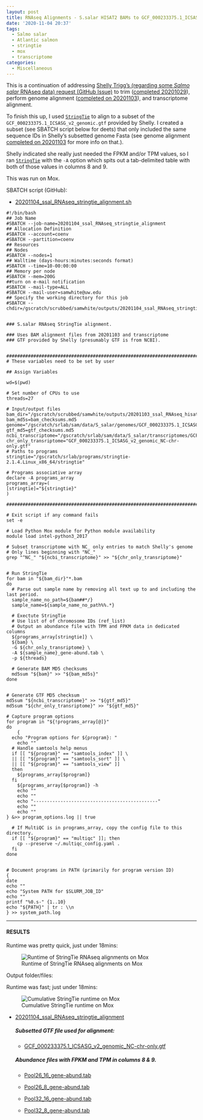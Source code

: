 ```yaml
---
layout: post
title: RNAseq Alignments - S.salar HISAT2 BAMs to GCF_000233375.1_ICSASG_v2_genomic.gtf Transcriptome Using StringTie on Mox
date: '2020-11-04 20:37'
tags:
  - Salmo salar
  - Atlantic salmon
  - stringtie
  - mox
  - transcriptome
categories:
  - Miscellaneous
---
```

This is a continuation of addressing [Shelly Trigg's (regarding some _Salmo salar_ RNAseq data) request (GitHub Issue)](https://github.com/RobertsLab/resources/issues/1016) to trim ([completed 20201029](https://robertslab.github.io/sams-notebook/2020/10/29/Trimming-Shelly-S.salar-RNAseq-Using-fastp-and-MultiQC-on-Mox.html)), perform genome alignment ([completed on 20201103](https://robertslab.github.io/sams-notebook/2020/11/03/RNAseq-Alignments-Trimmed-S.salar-RNAseq-to-GCF_000233375.1_ICSASG_v2_genomic.fa-Using-Hisat2-on-Mox.html)), and transcriptome alignment.

To finish this up, I used [`StringTie`](https://ccb.jhu.edu/software/stringtie/) to align to a subset of the `GCF_000233375.1_ICSASG_v2_genomic.gtf` provided by Shelly. I created a subset (see SBATCH script below for deets) that only included the same sequence IDs in Shelly's subsetted genome Fasta (see genome alignment [completed on 20201103](https://robertslab.github.io/sams-notebook/2020/11/03/RNAseq-Alignments-Trimmed-S.salar-RNAseq-to-GCF_000233375.1_ICSASG_v2_genomic.fa-Using-Hisat2-on-Mox.html) for more info on that.).

Shelly indicated she really just needed the FPKM and/or TPM values, so I ran [`StringTie`](https://ccb.jhu.edu/software/stringtie/) with the `-A` option which spits out a tab-delimited table with both of those values in columns 8 and 9.

This was run on Mox.



SBATCH script (GitHub):

- [20201104_ssal_RNAseq_stringtie_alignment.sh](https://github.com/RobertsLab/sams-notebook/blob/master/sbatch_scripts/20201104_ssal_RNAseq_stringtie_alignment.sh)


```shell
#!/bin/bash
## Job Name
#SBATCH --job-name=20201104_ssal_RNAseq_stringtie_alignment
## Allocation Definition
#SBATCH --account=coenv
#SBATCH --partition=coenv
## Resources
## Nodes
#SBATCH --nodes=1
## Walltime (days-hours:minutes:seconds format)
#SBATCH --time=10-00:00:00
## Memory per node
#SBATCH --mem=200G
##turn on e-mail notification
#SBATCH --mail-type=ALL
#SBATCH --mail-user=samwhite@uw.edu
## Specify the working directory for this job
#SBATCH --chdir=/gscratch/scrubbed/samwhite/outputs/20201104_ssal_RNAseq_stringtie_alignment


### S.salar RNAseq StringTie alignment.

### Uses BAM alignment files from 20201103 and transcriptome
### GTF provided by Shelly (presumably GTF is from NCBI).


###################################################################################
# These variables need to be set by user

## Assign Variables

wd=$(pwd)

# Set number of CPUs to use
threads=27

# Input/output files
bam_dir="/gscratch/scrubbed/samwhite/outputs/20201103_ssal_RNAseq_hisat2_alignment/"
bam_md5s=bam_checksums.md5
genome="/gscratch/srlab/sam/data/S_salar/genomes/GCF_000233375.1_ICSASG_v2_genomic.fa"
gtf_md5=gtf_checksums.md5
ncbi_transcriptome="/gscratch/srlab/sam/data/S_salar/transcriptomes/GCF_000233375.1_ICSASG_v2_genomic.gtf"
chr_only_transriptome="GCF_000233375.1_ICSASG_v2_genomic_NC-chr-only.gtf"
# Paths to programs
stringtie="/gscratch/srlab/programs/stringtie-2.1.4.Linux_x86_64/stringtie"

# Programs associative array
declare -A programs_array
programs_array=(
[stringtie]="${stringtie}"
)

###################################################################################

# Exit script if any command fails
set -e

# Load Python Mox module for Python module availability
module load intel-python3_2017

# Subset transcriptome with NC_ only entries to match Shelly's genome
# Only lines beginning with "NC_"
grep "^NC_" "${ncbi_transcriptome}" >> "${chr_only_transriptome}"


# Run StringTie
for bam in "${bam_dir}"*.bam
do
  # Parse out sample name by removing all text up to and including the last period.
  sample_name_no_path=${bam##*/}
  sample_name=${sample_name_no_path%%.*}

  # Exectute StringTie
  # Use list of of chromosome IDs (ref_list)
  # Output an abundance file with TPM and FPKM data in dedicated columns
  ${programs_array[stringtie]} \
  ${bam} \
  -G ${chr_only_transriptome} \
  -A ${sample_name}_gene-abund.tab \
  -p ${threads}

  # Generate BAM MD5 checksums
  md5sum "${bam}" >> "${bam_md5s}"
done


# Generate GTF MD5 checksum
md5sum "${ncbi_transcriptome}" >> "${gtf_md5}"
md5sum "${chr_only_transriptome}" >> "${gtf_md5}"

# Capture program options
for program in "${!programs_array[@]}"
do
	{
  echo "Program options for ${program}: "
	echo ""
  # Handle samtools help menus
  if [[ "${program}" == "samtools_index" ]] \
  || [[ "${program}" == "samtools_sort" ]] \
  || [[ "${program}" == "samtools_view" ]]
  then
    ${programs_array[$program]}
  fi
	${programs_array[$program]} -h
	echo ""
	echo ""
	echo "----------------------------------------------"
	echo ""
	echo ""
} &>> program_options.log || true

  # If MultiQC is in programs_array, copy the config file to this directory.
  if [[ "${program}" == "multiqc" ]]; then
  	cp --preserve ~/.multiqc_config.yaml .
  fi
done


# Document programs in PATH (primarily for program version ID)
{
date
echo ""
echo "System PATH for $SLURM_JOB_ID"
echo ""
printf "%0.s-" {1..10}
echo "${PATH}" | tr : \\n
} >> system_path.log
```

---

#### RESULTS

Runtime was pretty quick, just under 18mins:

![Runtime of StringTie RNAseq alignments on Mox](https://github.com/RobertsLab/sams-notebook/blob/master/images/screencaps/20201104_ssal_RNAseq_stringtie_alignment_runtime.png?raw=true)

Output folder/files:

Runtime was fast; just under 18mins:

![Cumulative StringTie runtime on Mox](https://github.com/RobertsLab/sams-notebook/blob/master/images/screencaps/20201104_ssal_RNAseq_stringtie_alignment_runtime.png?raw=true)

- [20201104_ssal_RNAseq_stringtie_alignment](https://gannet.fish.washington.edu/Atumefaciens/20201104_ssal_RNAseq_stringtie_alignment)


  ##### Subsetted GTF file used for alignment:

  - [GCF_000233375.1_ICSASG_v2_genomic_NC-chr-only.gtf](https://gannet.fish.washington.edu/Atumefaciens/20201104_ssal_RNAseq_stringtie_alignment/GCF_000233375.1_ICSASG_v2_genomic_NC-chr-only.gtf)

  ##### Abundance files with FPKM and TPM in columns 8 & 9.

  - [Pool26_16_gene-abund.tab](https://gannet.fish.washington.edu/Atumefaciens/20201104_ssal_RNAseq_stringtie_alignment/Pool26_16_gene-abund.tab)

  - [Pool26_8_gene-abund.tab](https://gannet.fish.washington.edu/Atumefaciens/20201104_ssal_RNAseq_stringtie_alignment/Pool26_8_gene-abund.tab)

  - [Pool32_16_gene-abund.tab](https://gannet.fish.washington.edu/Atumefaciens/20201104_ssal_RNAseq_stringtie_alignment/Pool32_16_gene-abund.tab)

  - [Pool32_8_gene-abund.tab](https://gannet.fish.washington.edu/Atumefaciens/20201104_ssal_RNAseq_stringtie_alignment/Pool32_8_gene-abund.tab)
